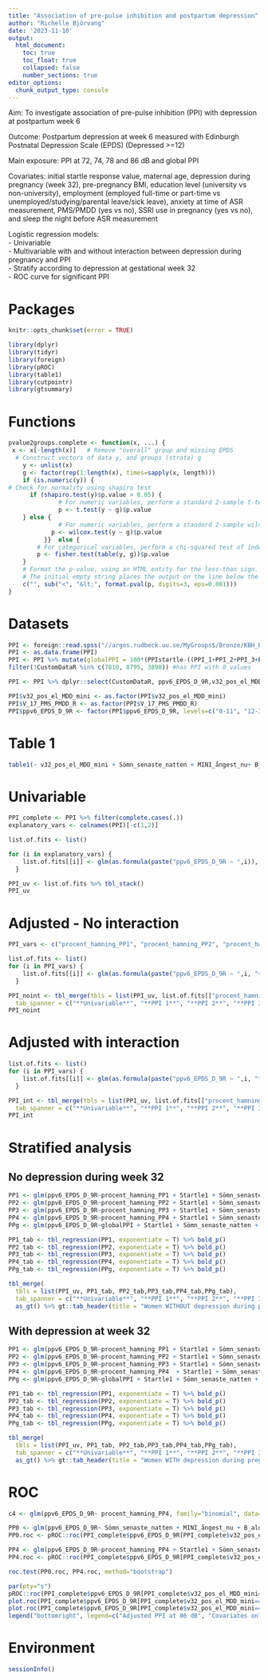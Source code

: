 ```yaml
---
title: "Association of pre-pulse inhibition and postpartum depression"
author: "Richelle Björvang"
date: '2023-11-10' 
output: 
  html_document:
    toc: true
    toc_float: true
    collapsed: false
    number_sections: true
editor_options: 
  chunk_output_type: console
---
```


Aim: To investigate association of pre-pulse inhibition (PPI) with depression at postpartum week 6   

Outcome:  Postpartum depression at week 6 measured with Edinburgh Postnatal Depression Scale (EPDS) (Depressed >=12)  
  
Main exposure: PPI at 72, 74, 78 and 86 dB and global PPI  
  
Covariates: initial startle response value, maternal age, depression during pregnancy (week 32), pre-pregnancy BMI, education level (university vs non-university), employment (employed full-time or part-time vs unemployed/studying/parental leave/sick leave), anxiety at time of ASR measurement, PMS/PMDD (yes vs no), SSRI use in pregnancy (yes vs no), and sleep the night before ASR measurement  
  
Logistic regression models:    
- Univariable    
- Multivariable with and without interaction between depression during pregnancy and PPI  
- Stratify according to depression at gestational week 32  
- ROC curve for significant PPI  

# Packages
```r
knitr::opts_chunk$set(error = TRUE)
```

```r
library(dplyr)
library(tidyr)
library(foreign)
library(pROC)
library(table1)
library(cutpointr)
library(gtsummary)
```
# Functions
```r
pvalue2groups.complete <- function(x, ...) {
 x <- x[-length(x)]   # Remove "overall" group and missing EPDS
  # Construct vectors of data y, and groups (strata) g
    y <- unlist(x)
    g <- factor(rep(1:length(x), times=sapply(x, length)))
    if (is.numeric(y)) {
# Check for normality using shapiro test
      if (shapiro.test(y)$p.value > 0.05) {   
              # For numeric variables, perform a standard 2-sample t-test
              p <- t.test(y ~ g)$p.value
    } else {
              # For numeric variables, perform a standard 2-sample wilcox test
            p <- wilcox.test(y ~ g)$p.value
          }}  else {
        # For categorical variables, perform a chi-squared test of independence
        p <- fisher.test(table(y, g))$p.value
    }
    # Format the p-value, using an HTML entity for the less-than sign.
    # The initial empty string places the output on the line below the variable label.
    c("", sub("<", "&lt;", format.pval(p, digits=3, eps=0.001)))
}
```

# Datasets

```r
PPI <- foreign::read.spss("//argos.rudbeck.uu.se/MyGroups$/Bronze/KBH_Basic/Richelle Björvang/Datasets/PPI/PPIgravida arbetsfil 217_merge.sav", to.data.frame = TRUE, use.value.labels = TRUE)
PPI <- as.data.frame(PPI)
PPI <- PPI %>% mutate(globalPPI = 100*(PPIstartle-((PPI_1+PPI_2+PPI_3+PPI_4)/4))/PPIstartle) %>%
filter(!CustomDataR %in% c(7810, 8795, 3898)) #has PPI with 0 values 

PPI <- PPI %>% dplyr::select(CustomDataR, ppv6_EPDS_D_9R,v32_pos_el_MDD_mini,procent_hamning_PP4,  procent_hamning_PP3 , procent_hamning_PP2 , procent_hamning_PP1 , globalPPI, Startle1, Sömn_senaste_natten, MINI_ångest_nu, B_alder, v17_BMI_innan_R, V_17_PMS_PMDD_R, v32_NK_SSRI, v17_utbildning_R_01, v17_arbetardu_R)

PPI$v32_pos_el_MDD_mini <- as.factor(PPI$v32_pos_el_MDD_mini)
PPI$V_17_PMS_PMDD_R <- as.factor(PPI$V_17_PMS_PMDD_R)
PPI$ppv6_EPDS_D_9R <- factor(PPI$ppv6_EPDS_D_9R, levels=c("0-11", "12-30"), labels=c("0", "1"))
```

# Table 1
```r
table1(~ v32_pos_el_MDD_mini + Sömn_senaste_natten + MINI_ångest_nu+ B_alder + v17_BMI_innan_R + V_17_PMS_PMDD_R + v32_NK_SSRI + v17_utbildning_R_01 + v17_arbetardu_R + Startle1 + procent_hamning_PP1 + procent_hamning_PP2 + procent_hamning_PP3 + procent_hamning_PP4 + globalPPI | ppv6_EPDS_D_9R, data=PPI %>% filter(complete.cases(.)), overall="Total",  extra.col=list('P-value'=pvalue2groups.complete), extra.col.pos=3)
```


# Univariable
```r
PPI_complete <- PPI %>% filter(complete.cases(.))
explanatory_vars <- colnames(PPI)[-c(1,2)]

list.of.fits <- list()

for (i in explanatory_vars) {
    list.of.fits[[i]] <- glm(as.formula(paste("ppv6_EPDS_D_9R ~ ",i)), family="binomial", data=PPI_complete) %>% tbl_regression(exponentiate=T) %>% bold_p()
  }

PPI_uv <- list.of.fits %>% tbl_stack()
PPI_uv
```


# Adjusted - No interaction

```r
PPI_vars <- c("procent_hamning_PP1", "procent_hamning_PP2", "procent_hamning_PP3", "procent_hamning_PP4", "globalPPI")

list.of.fits <- list()
for (i in PPI_vars) {
    list.of.fits[[i]] <- glm(as.formula(paste("ppv6_EPDS_D_9R ~ ",i, "+v32_pos_el_MDD_mini + Startle1 + Sömn_senaste_natten + MINI_ångest_nu + B_alder + v17_BMI_innan_R + V_17_PMS_PMDD_R + v32_NK_SSRI + v17_utbildning_R_01 + v17_arbetardu_R")), family="binomial", data=PPI_complete) %>% tbl_regression(exponentiate=T) %>% bold_p()
  }

PPI_noint <- tbl_merge(tbls = list(PPI_uv, list.of.fits[["procent_hamning_PP1"]], list.of.fits[["procent_hamning_PP2"]], list.of.fits[["procent_hamning_PP3"]], list.of.fits[["procent_hamning_PP4"]], list.of.fits[["globalPPI"]]),
  tab_spanner = c("**Univariable**", "**PPI 1**", "**PPI 2**", "**PPI 3**", "**PPI 4**", "**PPI Global**")) %>%  as_gt() %>% gt::tab_header(title = "No interaction between depression during pregnancy and PPI (Complete cases)")
PPI_noint
```

# Adjusted with interaction

```r
list.of.fits <- list()
for (i in PPI_vars) {
    list.of.fits[[i]] <- glm(as.formula(paste("ppv6_EPDS_D_9R ~ ",i, "*v32_pos_el_MDD_mini + Startle1 + Sömn_senaste_natten + MINI_ångest_nu + B_alder + v17_BMI_innan_R + V_17_PMS_PMDD_R + v32_NK_SSRI + v17_utbildning_R_01 + v17_arbetardu_R")), family="binomial", data=PPI_complete) %>% tbl_regression(exponentiate=T) %>% bold_p()
  }

PPI_int <- tbl_merge(tbls = list(PPI_uv, list.of.fits[["procent_hamning_PP1"]], list.of.fits[["procent_hamning_PP2"]], list.of.fits[["procent_hamning_PP3"]], list.of.fits[["procent_hamning_PP4"]], list.of.fits[["globalPPI"]]),
  tab_spanner = c("**Univariable**", "**PPI 1**", "**PPI 2**", "**PPI 3**", "**PPI 4**", "**PPI Global**")) %>%  as_gt() %>% gt::tab_header(title = "With interaction between depression during pregnancy and PPI (Complete cases)")
PPI_int
```


# Stratified analysis

## No depression during week 32

```r
PP1 <- glm(ppv6_EPDS_D_9R~procent_hamning_PP1 + Startle1 + Sömn_senaste_natten + MINI_ångest_nu + B_alder + v17_BMI_innan_R + V_17_PMS_PMDD_R + v32_NK_SSRI + v17_utbildning_R_01 + v17_arbetardu_R , family="binomial", data=PPI_complete %>% filter(v32_pos_el_MDD_mini=="0"))
PP2 <- glm(ppv6_EPDS_D_9R~procent_hamning_PP2 + Startle1 + Sömn_senaste_natten + MINI_ångest_nu + B_alder + v17_BMI_innan_R + V_17_PMS_PMDD_R + v32_NK_SSRI + v17_utbildning_R_01 + v17_arbetardu_R , family="binomial", data=PPI_complete %>% filter(v32_pos_el_MDD_mini=="0"))
PP3 <- glm(ppv6_EPDS_D_9R~procent_hamning_PP3 + Startle1 + Sömn_senaste_natten + MINI_ångest_nu + B_alder + v17_BMI_innan_R + V_17_PMS_PMDD_R + v32_NK_SSRI + v17_utbildning_R_01 + v17_arbetardu_R , family="binomial", data=PPI_complete %>% filter(v32_pos_el_MDD_mini=="0"))
PP4 <- glm(ppv6_EPDS_D_9R~procent_hamning_PP4 + Startle1 + Sömn_senaste_natten + MINI_ångest_nu + B_alder + v17_BMI_innan_R + V_17_PMS_PMDD_R + v32_NK_SSRI + v17_utbildning_R_01 + v17_arbetardu_R , family="binomial", data=PPI_complete %>% filter(v32_pos_el_MDD_mini=="0"))
PPg <- glm(ppv6_EPDS_D_9R~globalPPI + Startle1 + Sömn_senaste_natten + MINI_ångest_nu + B_alder + v17_BMI_innan_R + V_17_PMS_PMDD_R + v32_NK_SSRI + v17_utbildning_R_01 + v17_arbetardu_R , family="binomial", data=PPI_complete %>% filter(v32_pos_el_MDD_mini=="0"))

PP1_tab <- tbl_regression(PP1, exponentiate = T) %>% bold_p()
PP2_tab <- tbl_regression(PP2, exponentiate = T) %>% bold_p()
PP3_tab <- tbl_regression(PP3, exponentiate = T) %>% bold_p()
PP4_tab <- tbl_regression(PP4, exponentiate = T) %>% bold_p()
PPg_tab <- tbl_regression(PPg, exponentiate = T) %>% bold_p()

tbl_merge(
  tbls = list(PPI_uv, PP1_tab, PP2_tab,PP3_tab,PP4_tab,PPg_tab),                          
  tab_spanner = c("**Univariable**", "**PPI 1**", "**PPI 2**", "**PPI 3**", "**PPI 4**", "**PPI Global**")) %>% 
  as_gt() %>% gt::tab_header(title = "Women WITHOUT depression during pregnancy")

```


## With depression at week 32
```r
PP1 <- glm(ppv6_EPDS_D_9R~procent_hamning_PP1 + Startle1 + Sömn_senaste_natten + MINI_ångest_nu + B_alder + v17_BMI_innan_R + V_17_PMS_PMDD_R + v32_NK_SSRI + v17_utbildning_R_01 + v17_arbetardu_R , family="binomial", data=PPI_complete %>% filter(v32_pos_el_MDD_mini=="1"))
PP2 <- glm(ppv6_EPDS_D_9R~procent_hamning_PP2 + Startle1 + Sömn_senaste_natten + MINI_ångest_nu + B_alder + v17_BMI_innan_R + V_17_PMS_PMDD_R + v32_NK_SSRI + v17_utbildning_R_01 + v17_arbetardu_R , family="binomial", data=PPI_complete %>% filter(v32_pos_el_MDD_mini=="1"))
PP3 <- glm(ppv6_EPDS_D_9R~procent_hamning_PP3 + Startle1 + Sömn_senaste_natten + MINI_ångest_nu + B_alder + v17_BMI_innan_R + V_17_PMS_PMDD_R + v32_NK_SSRI + v17_utbildning_R_01 + v17_arbetardu_R , family="binomial", data=PPI_complete %>% filter(v32_pos_el_MDD_mini=="1"))
PP4 <- glm(ppv6_EPDS_D_9R~procent_hamning_PP4  + Startle1 + Sömn_senaste_natten + MINI_ångest_nu + B_alder + v17_BMI_innan_R + V_17_PMS_PMDD_R + v32_NK_SSRI + v17_utbildning_R_01 + v17_arbetardu_R , family="binomial", data=PPI_complete %>% filter(v32_pos_el_MDD_mini=="1"))
PPg <- glm(ppv6_EPDS_D_9R~globalPPI + Startle1 + Sömn_senaste_natten + MINI_ångest_nu + B_alder + v17_BMI_innan_R + V_17_PMS_PMDD_R + v32_NK_SSRI + v17_utbildning_R_01 + v17_arbetardu_R , family="binomial", data=PPI_complete %>% filter(v32_pos_el_MDD_mini=="1"))

PP1_tab <- tbl_regression(PP1, exponentiate = T) %>% bold_p()
PP2_tab <- tbl_regression(PP2, exponentiate = T) %>% bold_p()
PP3_tab <- tbl_regression(PP3, exponentiate = T) %>% bold_p()
PP4_tab <- tbl_regression(PP4, exponentiate = T) %>% bold_p()
PPg_tab <- tbl_regression(PPg, exponentiate = T) %>% bold_p()

tbl_merge(
  tbls = list(PPI_uv, PP1_tab, PP2_tab,PP3_tab,PP4_tab,PPg_tab),
  tab_spanner = c("**Univariable**", "**PPI 1**", "**PPI 2**", "**PPI 3**", "**PPI 4**", "**PPI Global**")) %>% 
  as_gt() %>% gt::tab_header(title = "Women WITH depression during pregnancy")
```

# ROC
```r
c4 <- glm(ppv6_EPDS_D_9R~ procent_hamning_PP4, family="binomial", data=PPI_complete %>% filter(v32_pos_el_MDD_mini=="0"))

PP0 <- glm(ppv6_EPDS_D_9R~ Sömn_senaste_natten + MINI_ångest_nu + B_alder + v17_BMI_innan_R + V_17_PMS_PMDD_R + v32_NK_SSRI + v17_utbildning_R_01 + v17_arbetardu_R , family="binomial", data=PPI_complete %>% filter(v32_pos_el_MDD_mini=="0"))
PP0.roc <- pROC::roc(PPI_complete$ppv6_EPDS_D_9R[PPI_complete$v32_pos_el_MDD_mini=="0"], PP0$fitted.values)

PP4 <- glm(ppv6_EPDS_D_9R~procent_hamning_PP4 + Startle1 + Sömn_senaste_natten + MINI_ångest_nu + B_alder + v17_BMI_innan_R + V_17_PMS_PMDD_R + v32_NK_SSRI + v17_utbildning_R_01 + v17_arbetardu_R , family="binomial", data=PPI_complete %>% filter(v32_pos_el_MDD_mini=="0"))
PP4.roc <- pROC::roc(PPI_complete$ppv6_EPDS_D_9R[PPI_complete$v32_pos_el_MDD_mini=="0"], PP4$fitted.values)

roc.test(PP0.roc, PP4.roc, method="bootstrap")

par(pty="s")
pROC::roc(PPI_complete$ppv6_EPDS_D_9R[PPI_complete$v32_pos_el_MDD_mini=="0"], PP4$fitted.values, plot=T, percent=T, legacy.axes=T, col="blue", lwd=4, print.auc=T, xlab="False Positive Rate", ylab="True Positive Rate")
plot.roc(PPI_complete$ppv6_EPDS_D_9R[PPI_complete$v32_pos_el_MDD_mini=="0"], PP0$fitted.values, add=T, percent=T, col="black", lwd=4, print.auc=T, print.auc.y=45)
plot.roc(PPI_complete$ppv6_EPDS_D_9R[PPI_complete$v32_pos_el_MDD_mini=="0"], c4$fitted.values, add=T, percent=T, col="orange", lwd=4, print.auc=T, print.auc.y=40)
legend("bottomright", legend=c("Adjusted PPI at 86 dB", "Covariates only", "Crude PPI at 86 dB"), col=c("blue", "black", "orange"), lwd=4)
```

# Environment

```r
sessionInfo()
```

